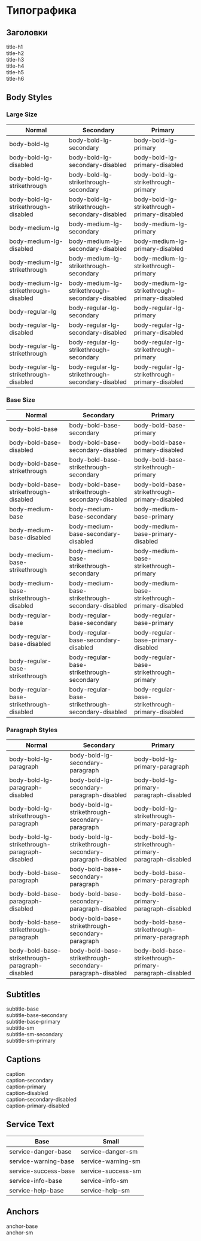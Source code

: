 
<Meta title="Prime/Типографика" />

# Типографика

## Заголовки

<section className="title-h1">title-h1</section>
<section className="title-h2">title-h2</section>
<section className="title-h3">title-h3</section>
<section className="title-h4">title-h4</section>
<section className="title-h5">title-h5</section>
<section className="title-h6">title-h6</section>

## Body Styles

### Large Size

| Normal                                                                                                       | Secondary                                                                                                                        | Primary                                                                                                                      |
| ------------------------------------------------------------------------------------------------------------ | -------------------------------------------------------------------------------------------------------------------------------- | ---------------------------------------------------------------------------------------------------------------------------- |
| <section className="body-bold-lg">body-bold-lg</section>                                                     | <section className="body-bold-lg-secondary">body-bold-lg-secondary</section>                                                     | <section className="body-bold-lg-primary">body-bold-lg-primary</section>                                                     |
| <section className="body-bold-lg-disabled">body-bold-lg-disabled</section>                                   | <section className="body-bold-lg-secondary-disabled">body-bold-lg-secondary-disabled</section>                                   | <section className="body-bold-lg-primary-disabled">body-bold-lg-primary-disabled</section>                                   |
| <section className="body-bold-lg-strikethrough">body-bold-lg-strikethrough</section>                         | <section className="body-bold-lg-strikethrough-secondary">body-bold-lg-strikethrough-secondary</section>                         | <section className="body-bold-lg-strikethrough-primary">body-bold-lg-strikethrough-primary</section>                         |
| <section className="body-bold-lg-strikethrough-disabled">body-bold-lg-strikethrough-disabled</section>       | <section className="body-bold-lg-strikethrough-secondary-disabled">body-bold-lg-strikethrough-secondary-disabled</section>       | <section className="body-bold-lg-strikethrough-primary-disabled">body-bold-lg-strikethrough-primary-disabled</section>       |
| <section className="body-medium-lg">body-medium-lg</section>                                                 | <section className="body-medium-lg-secondary">body-medium-lg-secondary</section>                                                 | <section className="body-medium-lg-primary">body-medium-lg-primary</section>                                                 |
| <section className="body-medium-lg-disabled">body-medium-lg-disabled</section>                               | <section className="body-medium-lg-secondary-disabled">body-medium-lg-secondary-disabled</section>                               | <section className="body-medium-lg-primary-disabled">body-medium-lg-primary-disabled</section>                               |
| <section className="body-medium-lg-strikethrough">body-medium-lg-strikethrough</section>                     | <section className="body-medium-lg-strikethrough-secondary">body-medium-lg-strikethrough-secondary</section>                     | <section className="body-medium-lg-strikethrough-primary">body-medium-lg-strikethrough-primary</section>                     |
| <section className="body-medium-lg-strikethrough-disabled">body-medium-lg-strikethrough-disabled</section>   | <section className="body-medium-lg-strikethrough-secondary-disabled">body-medium-lg-strikethrough-secondary-disabled</section>   | <section className="body-medium-lg-strikethrough-primary-disabled">body-medium-lg-strikethrough-primary-disabled</section>   |
| <section className="body-regular-lg">body-regular-lg</section>                                               | <section className="body-regular-lg-secondary">body-regular-lg-secondary</section>                                               | <section className="body-regular-lg-primary">body-regular-lg-primary</section>                                               |
| <section className="body-regular-lg-disabled">body-regular-lg-disabled</section>                             | <section className="body-regular-lg-secondary-disabled">body-regular-lg-secondary-disabled</section>                             | <section className="body-regular-lg-primary-disabled">body-regular-lg-primary-disabled</section>                             |
| <section className="body-regular-lg-strikethrough">body-regular-lg-strikethrough</section>                   | <section className="body-regular-lg-strikethrough-secondary">body-regular-lg-strikethrough-secondary</section>                   | <section className="body-regular-lg-strikethrough-primary">body-regular-lg-strikethrough-primary</section>                   |
| <section className="body-regular-lg-strikethrough-disabled">body-regular-lg-strikethrough-disabled</section> | <section className="body-regular-lg-strikethrough-secondary-disabled">body-regular-lg-strikethrough-secondary-disabled</section> | <section className="body-regular-lg-strikethrough-primary-disabled">body-regular-lg-strikethrough-primary-disabled</section> |

### Base Size

| Normal                                                                                                           | Secondary                                                                                                                            | Primary                                                                                                                          |
| ---------------------------------------------------------------------------------------------------------------- | ------------------------------------------------------------------------------------------------------------------------------------ | -------------------------------------------------------------------------------------------------------------------------------- |
| <section className="body-bold-base">body-bold-base</section>                                                     | <section className="body-bold-base-secondary">body-bold-base-secondary</section>                                                     | <section className="body-bold-base-primary">body-bold-base-primary</section>                                                     |
| <section className="body-bold-base-disabled">body-bold-base-disabled</section>                                   | <section className="body-bold-base-secondary-disabled">body-bold-base-secondary-disabled</section>                                   | <section className="body-bold-base-primary-disabled">body-bold-base-primary-disabled</section>                                   |
| <section className="body-bold-base-strikethrough">body-bold-base-strikethrough</section>                         | <section className="body-bold-base-strikethrough-secondary">body-bold-base-strikethrough-secondary</section>                         | <section className="body-bold-base-strikethrough-primary">body-bold-base-strikethrough-primary</section>                         |
| <section className="body-bold-base-strikethrough-disabled">body-bold-base-strikethrough-disabled</section>       | <section className="body-bold-base-strikethrough-secondary-disabled">body-bold-base-strikethrough-secondary-disabled</section>       | <section className="body-bold-base-strikethrough-primary-disabled">body-bold-base-strikethrough-primary-disabled</section>       |
| <section className="body-medium-base">body-medium-base</section>                                                 | <section className="body-medium-base-secondary">body-medium-base-secondary</section>                                                 | <section className="body-medium-base-primary">body-medium-base-primary</section>                                                 |
| <section className="body-medium-base-disabled">body-medium-base-disabled</section>                               | <section className="body-medium-base-secondary-disabled">body-medium-base-secondary-disabled</section>                               | <section className="body-medium-base-primary-disabled">body-medium-base-primary-disabled</section>                               |
| <section className="body-medium-base-strikethrough">body-medium-base-strikethrough</section>                     | <section className="body-medium-base-strikethrough-secondary">body-medium-base-strikethrough-secondary</section>                     | <section className="body-medium-base-strikethrough-primary">body-medium-base-strikethrough-primary</section>                     |
| <section className="body-medium-base-strikethrough-disabled">body-medium-base-strikethrough-disabled</section>   | <section className="body-medium-base-strikethrough-secondary-disabled">body-medium-base-strikethrough-secondary-disabled</section>   | <section className="body-medium-base-strikethrough-primary-disabled">body-medium-base-strikethrough-primary-disabled</section>   |
| <section className="body-regular-base">body-regular-base</section>                                               | <section className="body-regular-base-secondary">body-regular-base-secondary</section>                                               | <section className="body-regular-base-primary">body-regular-base-primary</section>                                               |
| <section className="body-regular-base-disabled">body-regular-base-disabled</section>                             | <section className="body-regular-base-secondary-disabled">body-regular-base-secondary-disabled</section>                             | <section className="body-regular-base-primary-disabled">body-regular-base-primary-disabled</section>                             |
| <section className="body-regular-base-strikethrough">body-regular-base-strikethrough</section>                   | <section className="body-regular-base-strikethrough-secondary">body-regular-base-strikethrough-secondary</section>                   | <section className="body-regular-base-strikethrough-primary">body-regular-base-strikethrough-primary</section>                   |
| <section className="body-regular-base-strikethrough-disabled">body-regular-base-strikethrough-disabled</section> | <section className="body-regular-base-strikethrough-secondary-disabled">body-regular-base-strikethrough-secondary-disabled</section> | <section className="body-regular-base-strikethrough-primary-disabled">body-regular-base-strikethrough-primary-disabled</section> |

### Paragraph Styles

| Normal                                                                                                                         | Secondary                                                                                                                                          | Primary                                                                                                                                        |
| ------------------------------------------------------------------------------------------------------------------------------ | -------------------------------------------------------------------------------------------------------------------------------------------------- | ---------------------------------------------------------------------------------------------------------------------------------------------- |
| <section className="body-bold-lg-paragraph">body-bold-lg-paragraph</section>                                                   | <section className="body-bold-lg-secondary-paragraph">body-bold-lg-secondary-paragraph</section>                                                   | <section className="body-bold-lg-primary-paragraph">body-bold-lg-primary-paragraph</section>                                                   |
| <section className="body-bold-lg-paragraph-disabled">body-bold-lg-paragraph-disabled</section>                                 | <section className="body-bold-lg-secondary-paragraph-disabled">body-bold-lg-secondary-paragraph-disabled</section>                                 | <section className="body-bold-lg-primary-paragraph-disabled">body-bold-lg-primary-paragraph-disabled</section>                                 |
| <section className="body-bold-lg-strikethrough-paragraph">body-bold-lg-strikethrough-paragraph</section>                       | <section className="body-bold-lg-strikethrough-secondary-paragraph">body-bold-lg-strikethrough-secondary-paragraph</section>                       | <section className="body-bold-lg-strikethrough-primary-paragraph">body-bold-lg-strikethrough-primary-paragraph</section>                       |
| <section className="body-bold-lg-strikethrough-paragraph-disabled">body-bold-lg-strikethrough-paragraph-disabled</section>     | <section className="body-bold-lg-strikethrough-secondary-paragraph-disabled">body-bold-lg-strikethrough-secondary-paragraph-disabled</section>     | <section className="body-bold-lg-strikethrough-primary-paragraph-disabled">body-bold-lg-strikethrough-primary-paragraph-disabled</section>     |
| <section className="body-bold-base-paragraph">body-bold-base-paragraph</section>                                               | <section className="body-bold-base-secondary-paragraph">body-bold-base-secondary-paragraph</section>                                               | <section className="body-bold-base-primary-paragraph">body-bold-base-primary-paragraph</section>                                               |
| <section className="body-bold-base-paragraph-disabled">body-bold-base-paragraph-disabled</section>                             | <section className="body-bold-base-secondary-paragraph-disabled">body-bold-base-secondary-paragraph-disabled</section>                             | <section className="body-bold-base-primary-paragraph-disabled">body-bold-base-primary-paragraph-disabled</section>                             |
| <section className="body-bold-base-strikethrough-paragraph">body-bold-base-strikethrough-paragraph</section>                   | <section className="body-bold-base-strikethrough-secondary-paragraph">body-bold-base-strikethrough-secondary-paragraph</section>                   | <section className="body-bold-base-strikethrough-primary-paragraph">body-bold-base-strikethrough-primary-paragraph</section>                   |
| <section className="body-bold-base-strikethrough-paragraph-disabled">body-bold-base-strikethrough-paragraph-disabled</section> | <section className="body-bold-base-strikethrough-secondary-paragraph-disabled">body-bold-base-strikethrough-secondary-paragraph-disabled</section> | <section className="body-bold-base-strikethrough-primary-paragraph-disabled">body-bold-base-strikethrough-primary-paragraph-disabled</section> |

## Subtitles

<section className="subtitle-base">subtitle-base</section>
<section className="subtitle-base-secondary">subtitle-base-secondary</section>
<section className="subtitle-base-primary">subtitle-base-primary</section>
<section className="subtitle-sm">subtitle-sm</section>
<section className="subtitle-sm-secondary">subtitle-sm-secondary</section>
<section className="subtitle-sm-primary">subtitle-sm-primary</section>

## Captions

<section className="caption">caption</section>
<section className="caption-secondary">caption-secondary</section>
<section className="caption-primary">caption-primary</section>
<section className="caption-disabled">caption-disabled</section>
<section className="caption-secondary-disabled">
  caption-secondary-disabled
</section>
<section className="caption-primary-disabled">caption-primary-disabled</section>

## Service Text

| Base                                                                     | Small                                                                |
| ------------------------------------------------------------------------ | -------------------------------------------------------------------- |
| <section className="service-danger-base">service-danger-base</section>   | <section className="service-danger-sm">service-danger-sm</section>   |
| <section className="service-warning-base">service-warning-base</section> | <section className="service-warning-sm">service-warning-sm</section> |
| <section className="service-success-base">service-success-base</section> | <section className="service-success-sm">service-success-sm</section> |
| <section className="service-info-base">service-info-base</section>       | <section className="service-info-sm">service-info-sm</section>       |
| <section className="service-help-base">service-help-base</section>       | <section className="service-help-sm">service-help-sm</section>       |

## Anchors

<section className="anchor-base">anchor-base</section>
<section className="anchor-sm">anchor-sm</section>

